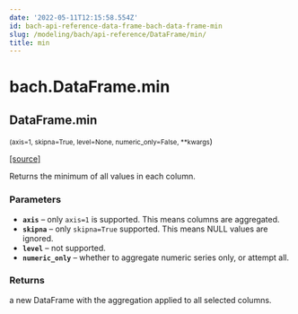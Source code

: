 ```yaml
---
date: '2022-05-11T12:15:58.554Z'
id: bach-api-reference-data-frame-bach-data-frame-min
slug: /modeling/bach/api-reference/DataFrame/min/
title: min
---
```


# bach.DataFrame.min

<div className="method">

## <span className="additional-name">DataFrame.</span><span className="name">min</span>

<small className="parameter-list">(<span className="parameter" id="axis">axis=1</span>, <span className="parameter" id="skipna">skipna=True</span>, <span className="parameter" id="level">level=None</span>, <span className="parameter" id="numeric_only">numeric_only=False</span>, <span className="parameter" id="**">\*\*kwargs</span></small>)


&#8203;<span className="view-source">[[source]](https://github.com/objectiv/objectiv-analytics/blob/main/bach/bach/dataframe.py)</span>

<div className="content">

Returns the minimum of all values in each column.


### Parameters

* **`axis`** – only `axis=1` is supported. This means columns are aggregated.
* **`skipna`** – only `skipna=True` supported. This means NULL values are ignored.
* **`level`** – not supported.
* **`numeric_only`** – whether to aggregate numeric series only, or attempt all.



### Returns

a new DataFrame with the aggregation applied to all selected columns.



</div>


</div>
